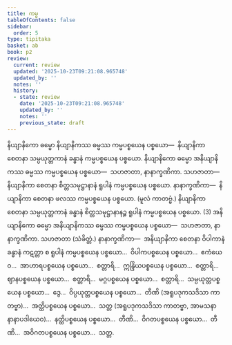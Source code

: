 ```yaml
---
title: ကမ္မ
tableOfContents: false
sidebar:
  order: 5
type: tipitaka
basket: ab
book: p2
review:
  current: review
  updated: '2025-10-23T09:21:08.965748'
  updated_by: ''
  notes: ''
  history:
  - state: review
    date: '2025-10-23T09:21:08.965748'
    updated_by: ''
    notes: ''
    previous_state: draft
---
```



<ReviewStatus review={frontmatter.review} showDetails={true} />

<HypothesisAnnotation frontmatter={frontmatter} />

<DynamicBreadcrumb />

<Division number="321" book="p2" e="ch" v="38" p="493">

<Paragraph number="4755" book="p2">
နိယျာနိကော ဓမ္မော နိယျာနိကဿ ဓမ္မဿ ကမ္မပစ္စယေန ပစ္စယော—  နိယျာနိကာ စေတနာ သမ္ပယုတ္တကာနံ ခန္ဓာနံ ကမ္မပစ္စယေန ပစ္စယော. နိယျာနိကော ဓမ္မော အနိယျာနိကဿ ဓမ္မဿ ကမ္မပစ္စယေန ပစ္စယော—  သဟဇာတာ, နာနာက္ခဏိကာ. <Emphasis>သဟဇာတာ</Emphasis>—  နိယျာနိကာ စေတနာ စိတ္တသမုဋ္ဌာနာနံ ရူပါနံ ကမ္မပစ္စယေန ပစ္စယော. <Emphasis>နာနာက္ခဏိကာ</Emphasis>—  နိယျာနိကာ စေတနာ ဖလဿ ကမ္မပစ္စယေန ပစ္စယော. (မူလံ ကာတဗ္ဗံ.) နိယျာနိကာ စေတနာ သမ္ပယုတ္တကာနံ ခန္ဓာနံ စိတ္တသမုဋ္ဌာနာနဉ္စ ရူပါနံ ကမ္မပစ္စယေန ပစ္စယော. (3)
</Paragraph>

</Division>
<Division number="322" book="p2" e="ch" v="38" p="494">

<Paragraph number="4756" book="p2">
အနိယျာနိကော ဓမ္မော အနိယျာနိကဿ ဓမ္မဿ ကမ္မပစ္စယေန ပစ္စယော—  သဟဇာတာ, နာနာက္ခဏိကာ. <Emphasis>သဟဇာတာ</Emphasis> (သံခိတ္တံ.) <Emphasis>နာနာက္ခဏိကာ</Emphasis>—  အနိယျာနိကာ စေတနာ ဝိပါကာနံ ခန္ဓာနံ ကဋတ္တာ စ ရူပါနံ ကမ္မပစ္စယေန ပစ္စယော…  ဝိပါကပစ္စယေန ပစ္စယော…  ဧကံယေဝ…  အာဟာရပစ္စယေန ပစ္စယော…  စတ္တာရိ…  ဣန္ဒြိယပစ္စယေန ပစ္စယော…  စတ္တာရိ…  ဈာနပစ္စယေန ပစ္စယော…  စတ္တာရိ…  မဂ္ဂပစ္စယေန ပစ္စယော…  စတ္တာရိ…  သမ္ပယုတ္တပစ္စယေန ပစ္စယော…  ဒွေ…  ဝိပ္ပယုတ္တပစ္စယေန ပစ္စယော…  တီဏိ (အရူပဒုကသဒိသာ ကာတဗ္ဗာ)…  အတ္ထိပစ္စယေန ပစ္စယော…  သတ္တ (အရူပဒုကသဒိသာ ကာတဗ္ဗာ, အာမသနာ နာနာပဒါယေဝ)…  နတ္ထိပစ္စယေန ပစ္စယော…  တီဏိ…  ဝိဂတပစ္စယေန ပစ္စယော…  တီဏိ…  အဝိဂတပစ္စယေန ပစ္စယော…  သတ္တ.
</Paragraph>
</Division>